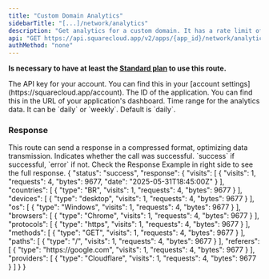 ```yaml
---
title: "Custom Domain Analytics"
sidebarTitle: "[...]/network/analytics"
description: "Get analytics for a custom domain. It has a rate limit of 10 request every 5 seconds."
api: "GET https://api.squarecloud.app/v2/apps/{app_id}/network/analytics"
authMethod: "none"
---
```


<Info>**Is necessary to have at least the [Standard plan](https://squarecloud.app/plans) to use this route.**</Info>

<ParamField header="Authorization" type="string" placeholder="API KEY" required>
  The API key for your account. You can find this in your [account settings](https://squarecloud.app/account).
</ParamField>

<ParamField path="app_id" type="string" placeholder="Application ID" required>
  The ID of the application. You can find this in the URL of your application's dashboard.
</ParamField>

<ParamField query="range" type="string" placeholder="Time range">
  Time range for the analytics data. It can be `daily` or `weekly`. Default is `daily`.
</ParamField>

### Response

<Info>
  This route can send a response in a compressed format, optimizing data transmission.
</Info>
<ResponseField name="status" type="string">
  Indicates whether the call was successful. `success` if successful, `error` if not.
</ResponseField>

<ResponseField name="response" type="object">
  Check the Response Example in right side to see the full response.
</ResponseField>

<ResponseExample>
{
  "status": "success",
  "response": {
    "visits": [
      {
        "visits": 1,
        "requests": 4,
        "bytes": 9677,
        "date": "2025-05-31T18:45:00Z"
      }
    ],
    "countries": [
      {
        "type": "BR",
        "visits": 1,
        "requests": 4,
        "bytes": 9677
      }
    ],
    "devices": [
      {
        "type": "desktop",
        "visits": 1,
        "requests": 4,
        "bytes": 9677
      }
    ],
    "os": [
      {
        "type": "Windows",
        "visits": 1,
        "requests": 4,
        "bytes": 9677
      }
    ],
    "browsers": [
      {
        "type": "Chrome",
        "visits": 1,
        "requests": 4,
        "bytes": 9677
      }
    ],
    "protocols": [
      {
        "type": "https",
        "visits": 1,
        "requests": 4,
        "bytes": 9677
      }
    ],
    "methods": [
      {
        "type": "GET",
        "visits": 1,
        "requests": 4,
        "bytes": 9677
      }
    ],
    "paths": [
      {
        "type": "/",
        "visits": 1,
        "requests": 4,
        "bytes": 9677
      }
    ],
    "referers": [
      {
        "type": "https://google.com",
        "visits": 1,
        "requests": 4,
        "bytes": 9677
      }
    ],
    "providers": [
      {
        "type": "Cloudflare",
        "visits": 1,
        "requests": 4,
        "bytes": 9677
      }
    ]
  }
}
</ResponseExample>
